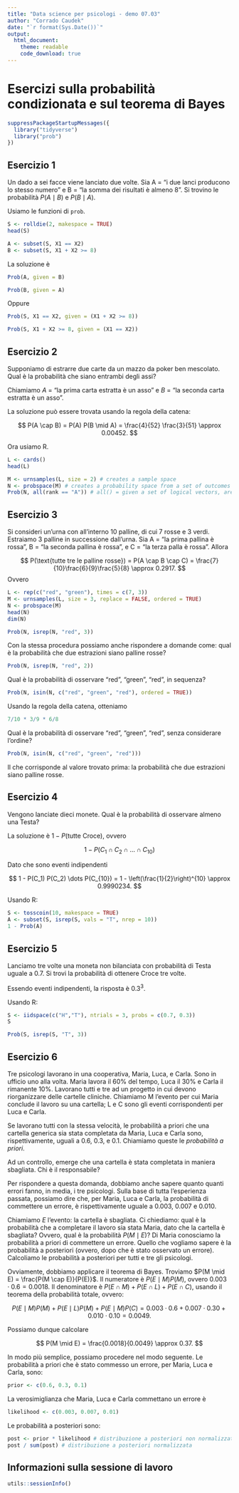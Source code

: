 ```yaml
---
title: "Data science per psicologi - demo 07.03"
author: "Corrado Caudek"
date: "`r format(Sys.Date())`"
output:
  html_document:
    theme: readable
    code_download: true
---
```


# Esercizi sulla probabilità condizionata e sul teorema di Bayes

```r
suppressPackageStartupMessages({
  library("tidyverse")
  library("prob")
})
```

## Esercizio 1

Un dado a sei facce viene lanciato due volte. Sia A = "i due lanci producono lo stesso numero" e B = "la somma dei risultati è almeno 8". Si trovino le probabilità $P(A \mid B)$ e $P(B \mid A)$.

Usiamo le funzioni di `prob`.

```r
S <- rolldie(2, makespace = TRUE) 
head(S)
```

```r
A <- subset(S, X1 == X2)
B <- subset(S, X1 + X2 >= 8)
```

La soluzione è

```r
Prob(A, given = B)
```

```r
Prob(B, given = A)
```

Oppure

```r
Prob(S, X1 == X2, given = (X1 + X2 >= 8))
```

```r
Prob(S, X1 + X2 >= 8, given = (X1 == X2))
```

## Esercizio 2

Supponiamo di estrarre due carte da un mazzo da poker ben mescolato. Qual è la probabilità che siano entrambi degli assi?

Chiamiamo $A$ = "la prima carta estratta è un asso" e $B$ = "la seconda carta estratta è un asso".

La soluzione può essere trovata usando la regola della catena:

$$
P(A \cap B) = P(A) P(B \mid A) = \frac{4}{52} \frac{3}{51} \approx 0.00452.
$$

Ora usiamo $\textsf{R}$.

```r
L <- cards()
head(L)
```
```r
M <- urnsamples(L, size = 2) # creates a sample space
N <- probspace(M) # creates a probability space from a set of outcomes
Prob(N, all(rank == "A")) # all() = given a set of logical vectors, are all of the values true?
```

## Esercizio 3

Si consideri un'urna con all'interno 10 palline, di cui 7 rosse e 3 verdi. Estraiamo 3 palline in successione dall'urna. Sia A = "la prima pallina è rossa", B = "la seconda pallina è rossa", e C = "la terza palla è rossa". Allora

$$
P(\text{tutte tre le palline rosse}) = P(A \cap B \cap C) = \frac{7}{10}\frac{6}{9}\frac{5}{8} \approx 0.2917.
$$
Ovvero

```r
L <- rep(c("red", "green"), times = c(7, 3))
M <- urnsamples(L, size = 3, replace = FALSE, ordered = TRUE) 
N <- probspace(M)
head(N)
dim(N)
```

```r
Prob(N, isrep(N, "red", 3))
```

Con la stessa procedura possiamo anche rispondere a domande come: qual è la probabilità che due estrazioni siano palline rosse?

```r
Prob(N, isrep(N, "red", 2))
```

Qual è la probabilità di osservare "red", "green", "red", in sequenza?

```r
Prob(N, isin(N, c("red", "green", "red"), ordered = TRUE))
```

Usando la regola della catena, otteniamo

```r
7/10 * 3/9 * 6/8
```

Qual è la probabilità di osservare "red", "green", "red", senza considerare l'ordine?

```r
Prob(N, isin(N, c("red", "green", "red")))
```

Il che corrisponde al valore trovato prima: la probabilità che due estrazioni siano palline rosse.

## Esercizio 4

Vengono lanciate dieci monete. Qual è la probabilità di osservare almeno una Testa?

La soluzione è $1 - P(\text{tutte Croce})$, ovvero

$$
1 - P(C_1 \cap C_2 \cap \dots \cap C_{10})
$$

Dato che sono eventi indipendenti

$$
1 - P(C_1) P(C_2) \dots P(C_{10}) = 1 - \left(\frac{1}{2}\right)^{10} \approx 0.9990234.
$$

Usando $\textsf{R}$:

```r
S <- tosscoin(10, makespace = TRUE)
A <- subset(S, isrep(S, vals = "T", nrep = 10)) 
1 - Prob(A)
```

## Esercizio 5

Lanciamo tre volte una moneta non bilanciata con probabilità di Testa uguale a 0.7. Si trovi la probabilità di ottenere Croce tre volte.

Essendo eventi indipendenti, la risposta è $0.3^3$.

Usando $\textsf{R}$:

```r
S <- iidspace(c("H","T"), ntrials = 3, probs = c(0.7, 0.3))
S
```

```r
Prob(S, isrep(S, "T", 3))
```

## Esercizio 6

Tre psicologi lavorano in una cooperativa, Maria, Luca, e Carla. Sono in ufficio uno alla volta. Maria lavora il 60% del tempo, Luca il 30% e Carla il rimanente 10%. Lavorano tutti e tre ad un progetto in cui devono riorganizzare delle cartelle cliniche. Chiamiamo M l'evento per cui Maria conclude il lavoro su una cartella; L e C sono gli eventi corrispondenti per Luca e Carla. 

Se lavorano tutti con la stessa velocità, le probabilità a priori che una cartella generica sia stata completata da Maria, Luca e Carla sono, rispettivamente, uguali a 0.6, 0.3, e 0.1. Chiamiamo queste le _probabilità a priori_.

Ad un controllo, emerge che una cartella è stata completata in maniera sbagliata. Chi è il responsabile?

Per rispondere a questa domanda, dobbiamo anche sapere quanto quanti errori fanno, in media, i tre psicologi. Sulla base di tutta l'esperienza passata, possiamo dire che, per Maria, Luca e Carla, la probabilità di commettere un errore, è rispettivamente uguale a 0.003, 0.007 e 0.010.

Chiamiamo $E$ l'evento: la cartella è sbagliata.  Ci chiediamo: qual è la probabilità che a completare il lavoro sia stata Maria, dato che la cartella è sbagliata? Ovvero, qual è la probabilità $P(M \mid E)$? Di Maria conosciamo la probabilità a priori di commettere un errore.  Quello che vogliamo sapere è la probabilità a posteriori (ovvero, dopo che è stato osservato un errore). Calcoliamo le probabilità a posteriori per tutti e tre gli psicologi.

Ovviamente, dobbiamo applicare il teorema di Bayes. Troviamo $P(M \mid E) = \frac{P(M \cap E)}{P(E)}$. Il numeratore è $P(E \mid M) P(M)$, ovvero $0.003 \cdot 0.6 = 0.0018.$ Il denominatore è $P(E \cap M) + P(E \cap L) + P(E \cap C)$, usando il teorema della probabilità totale, ovvero:

$$
P(E \mid M) P(M) +  P(E \mid L) P(M) + P(E \mid M) P(C) = 0.003 \cdot 0.6 + 0.007 \cdot 0.30 + 0.010 \cdot 0.10 = 0.0049.
$$

Possiamo dunque calcolare

$$
P(M \mid E) = \frac{0.0018}{0.0049} \approx 0.37.
$$

In modo più semplice, possiamo procedere nel modo seguente. Le probabilità a priori che è stato commesso un errore, per Maria, Luca e Carla, sono:

```r
prior <- c(0.6, 0.3, 0.1)
```

La verosimiglianza che Maria, Luca e Carla commettano un errore è

```r
likelihood <- c(0.003, 0.007, 0.01)
```

Le probabilità a posteriori sono:

```r
post <- prior * likelihood # distribuzione a posteriori non normalizzata
post / sum(post) # distribuzione a posteriori normalizzata
```














## Informazioni sulla sessione di lavoro

```r
utils::sessionInfo()
```


